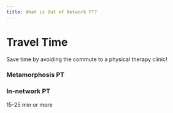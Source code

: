 ```yaml
---
title: What is Out of Network PT?
---
```




# Travel Time

Save time by avoiding the commute to a physical therapy clinic!

:::{layout-ncol="2"}
### Metamorphosis PT


### In-network PT

15-25 min or more

:::